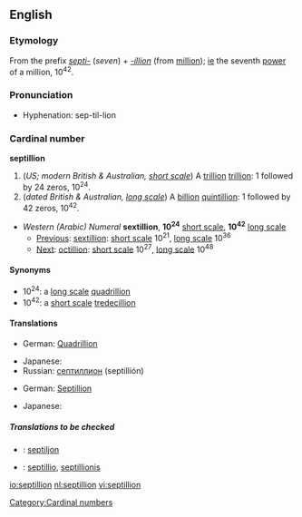 {{see|Septillion}}
==English==

===Etymology===
From the prefix ''[[septi-]]'' (''seven'') + ''[[-illion]]'' (from [[million]]); [[ie]] the seventh [[power]] of a million, 10<sup>42</sup>.

===Pronunciation===
{{rfap}}
*Hyphenation: sep-til-lion
*:{{rhymes|ɪljən}}

===Cardinal number===
'''septillion'''

# (''US; modern British & Australian, [[w:Long and short scales|short scale]]'') A [[trillion]] [[trillion]]: 1 followed by 24 zeros, 10<sup>24</sup>.
# (''dated British & Australian, [[w:Long and short scales|long scale]]'') A [[billion]] [[quintillion]]: 1 followed by 42 zeros, 10<sup>42</sup>.

*''Western (Arabic) Numeral'' '''sextillion''', '''10<sup>24</sup>''' [[w:Long and short scales|short scale]], '''10<sup>42</sup>''' [[w:Long and short scales|long scale]]
**[[Previous]]: [[sextillion]]: [[w:Long and short scales|short scale]] 10<sup>21</sup>, [[w:Long and short scales|long scale]] 10<sup>36</sup>
**[[Next]]: [[octillion]]: [[w:Long and short scales|short scale]] 10<sup>27</sup>, [[w:Long and short scales|long scale]] 10<sup>48</sup>

====Synonyms====
*10<sup>24</sup>: a [[w:Long and short scales|long scale]] [[quadrillion]]
*10<sup>42</sup>: a [[w:Long and short scales|short scale]] [[tredecillion]]

====Translations====
{{trans-top|a trillion trillion, 10<sup>24</sup>}}
*German: [[Quadrillion]] {{f}}
{{trans-mid}}
* Japanese: {{t|ja|sc=Jpan|一穣|tr=ichi-jō}}
*Russian: [[септиллион]] (septillión) {{m}}
{{trans-bottom}}

{{trans-top|a billion quintillion, 10<sup>42</sup>}}
*German: [[Septillion]] {{f}}
{{trans-mid}}
* Japanese: {{t|ja|sc=Jpan|百正|tr=hyaku-sei}}
{{trans-bottom}}

=====Translations to be checked=====
{{checktrans}}
*{{ttbc|Estonian}}: [[septiljon]]
*{{ttbc|Latin}}: [[septillio]], [[septillionis]]

[[Category:Cardinal numbers]]

[[io:septillion]]
[[nl:septillion]]
[[vi:septillion]]
